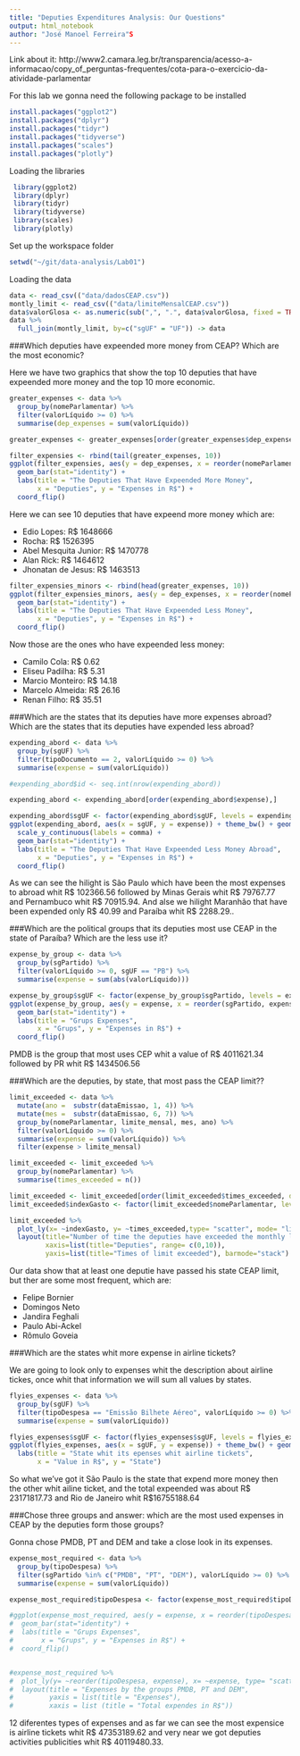 ```yaml
---
title: "Deputies Expenditures Analysis: Our Questions"
output: html_notebook
author: "José Manoel Ferreira"S
---
```


Link about it: http://www2.camara.leg.br/transparencia/acesso-a-informacao/copy_of_perguntas-frequentes/cota-para-o-exercicio-da-atividade-parlamentar 

For this lab we gonna need the following package to be installed
```r
install.packages("ggplot2")
install.packages("dplyr")
install.packages("tidyr")
install.packages("tidyverse")
install.packages("scales")
install.packages("plotly")
```

Loading the libraries
```r
 library(ggplot2)
 library(dplyr)
 library(tidyr)
 library(tidyverse)
 library(scales)
 library(plotly)

```

Set up the workspace folder

```r
setwd("~/git/data-analysis/Lab01")
```

Loading the data

```r
data <- read_csv(("data/dadosCEAP.csv"))
montly_limit <- read_csv(("data/limiteMensalCEAP.csv"))
data$valorGlosa <- as.numeric(sub(",", ".", data$valorGlosa, fixed = TRUE)) 
data %>% 
  full_join(montly_limit, by=c("sgUF" = "UF")) -> data
```

###Which deputies have expeended more money from CEAP? Which are the most economic?

<p>Here we have two graphics that show the top 10 deputies that have expeended more money and the top 10 more economic.</p>

```r

greater_expenses <- data %>% 
  group_by(nomeParlamentar) %>%
  filter(valorLíquido >= 0) %>%
  summarise(dep_expenses = sum(valorLíquido))

greater_expenses <- greater_expenses[order(greater_expenses$dep_expenses),]

filter_expensies <- rbind(tail(greater_expenses, 10))
ggplot(filter_expensies, aes(y = dep_expenses, x = reorder(nomeParlamentar, dep_expenses)), top_n(x, 10)) + order(decreasing = TRUE) + scale_y_continuous(labels = comma) +
  geom_bar(stat="identity") +
  labs(title = "The Deputies That Have Expeended More Money",
       x = "Deputies", y = "Expenses in R$") +
  coord_flip() 


```

<p>Here we can see 10 deputies that have expeend more money which are:</p>

<ul>
  <li>Edio Lopes: R$ 1648666 </li>
  <li>Rocha: R$ 1526395</li>
  <li>Abel Mesquita Junior: R$ 1470778</li>
  <li>Alan Rick: R$ 1464612</li>
  <li>Jhonatan de Jesus: R$ 1463513</li>
</ul>


```r
filter_expensies_minors <- rbind(head(greater_expenses, 10))
ggplot(filter_expensies_minors, aes(y = dep_expenses, x = reorder(nomeParlamentar, dep_expenses)), top_n(x, 10)) + order(decreasing = TRUE) + scale_y_continuous(labels = comma) +
  geom_bar(stat="identity") +
  labs(title = "The Deputies That Have Expeended Less Money",
       x = "Deputies", y = "Expenses in R$") +
  coord_flip() 
```
<p>Now those are the ones who have expeended less money:</p>

<ul>
  <li>Camilo Cola: R$ 0.62 </li>
  <li>Eliseu Padilha: R$ 5.31</li>
  <li>Marcio Monteiro: R$ 14.18</li>
  <li>Marcelo Almeida: R$ 26.16</li>
  <li>Renan Filho: R$ 35.51</li>
</ul>


###Which are the states that its deputies have more expenses abroad? Which are the states that its deputies have expended less abroad?

```r
expending_abord <- data %>%
  group_by(sgUF) %>%
  filter(tipoDocumento == 2, valorLíquido >= 0) %>%
  summarise(expense = sum(valorLíquido))

#expending_abord$id <- seq.int(nrow(expending_abord))

expending_abord <- expending_abord[order(expending_abord$expense),]

expending_abord$sgUF <- factor(expending_abord$sgUF, levels = expending_abord$sgUF[order(expending_abord$expense)])
ggplot(expending_abord, aes(x = sgUF, y = expense)) + theme_bw() + geom_bar(stat = "identity") + 
  scale_y_continuous(labels = comma) +
  geom_bar(stat="identity") +
  labs(title = "The Deputies That Have Expeended Less Money Abroad",
       x = "Deputies", y = "Expenses in R$") +
  coord_flip() 

```
As we can see the hilight is São Paulo which have been the most expenses to abroad whit R$ 102366.56 followed by Minas Gerais whit R$ 79767.77
and Pernambuco whit R$ 70915.94. And alse we hilight Maranhão that have been expended only R$ 40.99 and Paraíba whit R$ 2288.29..

###Which are the political groups that its deputies most use CEAP in the state of Paraíba? Which are the less use it?


```r
expense_by_group <- data %>%
  group_by(sgPartido) %>%
  filter(valorLíquido >= 0, sgUF == "PB") %>%
  summarise(expense = sum(abs(valorLíquido)))

expense_by_group$sgUF <- factor(expense_by_group$sgPartido, levels = expense_by_group$sgPartido[order(expense_by_group$expense)])
ggplot(expense_by_group, aes(y = expense, x = reorder(sgPartido, expense))) + order(decreasing = TRUE) + scale_y_continuous(labels = comma) +
  geom_bar(stat="identity") +
  labs(title = "Grups Expenses",
       x = "Grups", y = "Expenses in R$") +
  coord_flip() 
```
<p>PMDB is the group that most uses CEP whit a value of R$ 4011621.34 followed by PR whit R$ 1434506.56</p>

 
###Which are the deputies, by state, that most pass the CEAP limit??

```r

limit_exceeded <- data %>%
  mutate(ano =  substr(dataEmissao, 1, 4)) %>%
  mutate(mes =  substr(dataEmissao, 6, 7)) %>%
  group_by(nomeParlamentar, limite_mensal, mes, ano) %>%
  filter(valorLíquido >= 0) %>%
  summarise(expense = sum(valorLíquido)) %>%
  filter(expense > limite_mensal)

limit_exceeded <- limit_exceeded %>%
  group_by(nomeParlamentar) %>%
  summarise(times_exceeded = n())

limit_exceeded <- limit_exceeded[order(limit_exceeded$times_exceeded, decreasing = TRUE),]
limit_exceeded$indexGasto <- factor(limit_exceeded$nomeParlamentar, levels = limit_exceeded$nomeParlamentar)

limit_exceeded %>%
  plot_ly(x= ~indexGasto, y= ~times_exceeded,type= "scatter", mode= "lines+markers") %>%
  layout(title="Number of time the deputies have exceeded the monthly limit of expenses", 
         xaxis=list(title="Deputies", range= c(0,10)), 
         yaxis=list(title="Times of limit exceeded"), barmode="stack")
```
<p>Our data show that at least one deputie have passed his state CEAP limit, but ther are some most frequent, which are:</p>
<ul>
  <li>Felipe Bornier </li>
  <li>Domingos Neto</li>
  <li>Jandira Feghali</li>
  <li>Paulo Abi-Ackel</li>
  <li>Rômulo Goveia</li>
</ul>


###Which are the states whit more expense in airline tickets?

We are going to look only to expenses whit the description about airline tickes, once whit that information we will sum all values by states.
```r
flyies_expenses <- data %>%
  group_by(sgUF) %>%
  filter(tipoDespesa == "Emissão Bilhete Aéreo", valorLíquido >= 0) %>%
  summarise(expense = sum(valorLíquido))

flyies_expenses$sgUF <- factor(flyies_expenses$sgUF, levels = flyies_expenses$sgUF[order(flyies_expenses$expense)])
ggplot(flyies_expenses, aes(x = sgUF, y = expense)) + theme_bw() + geom_bar(stat = "identity") + scale_y_continuous(labels = comma) +
  labs(title = "State whit its epenses whit airline tickets",
       x = "Value in R$", y = "State")
```

So what we've got it São Paulo is the state that expend more money then the other whit ailine ticket, and the total expeended was about R$ 23171817.73 and Rio de Janeiro whit R$16755188.64

###Chose three groups and answer: which are the most used expenses in CEAP by the deputies form those groups?

Gonna chose PMDB, PT and DEM and take a close look in its expenses.

```r
expense_most_required <- data %>%
  group_by(tipoDespesa) %>%
  filter(sgPartido %in% c("PMDB", "PT", "DEM"), valorLíquido >= 0) %>%
  summarise(expense = sum(valorLíquido))

expense_most_required$tipoDespesa <- factor(expense_most_required$tipoDespesa, levels = expense_most_required$tipoDespesa[order(expense_most_required$expense)])

#ggplot(expense_most_required, aes(y = expense, x = reorder(tipoDespesa, expense))) + order(decreasing = TRUE) + scale_y_continuous(labels = comma) +
#  geom_bar(stat="identity") +
#  labs(title = "Grups Expenses",
#       x = "Grups", y = "Expenses in R$") +
#  coord_flip() 


#expense_most_required %>%
#  plot_ly(y= ~reorder(tipoDespesa, expense), x= ~expense, type= "scatter", mode="markers", color = ~tipoDespesa) %>%
#  layout(title = "Expenses by the groups PMDB, PT and DEM",
#         yaxis = list(title = "Expenses"),
#         xaxis = list (title = "Total expendes in R$"))
```
12 diferentes types of expenses and as far we can see the most expensice is airline tickets whit R$ 47353189.62 and very near we got deputies activities publicities whit R$ 40119480.33.
